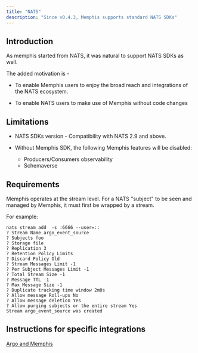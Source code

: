 ```yaml
---
title: "NATS"
description: "Since v0.4.3, Memphis supports standard NATS SDKs"
---
```


## Introduction

As memphis started from NATS, it was natural to support NATS SDKs as well. 

The added motivation is -

* To enable Memphis users to enjoy the broad reach and integrations of the NATS ecosystem.

* To enable NATS users to make use of Memphis without code changes

## Limitations

* NATS SDKs version - Compatibility with NATS 2.9 and above.

* Without Memphis SDK, the following Memphis features will be disabled:  
   * Producers/Consumers observability  
   * Schemaverse

## Requirements

Memphis operates at the stream level. For a NATS "subject" to be seen and managed by Memphis, it must first be wrapped by a stream.

For example:

```
nats stream add  -s :6666 --user=:: 
? Stream Name argo_event_source
? Subjects foo
? Storage file
? Replication 3
? Retention Policy Limits
? Discard Policy Old
? Stream Messages Limit -1
? Per Subject Messages Limit -1
? Total Stream Size -1
? Message TTL -1
? Max Message Size -1
? Duplicate tracking time window 2m0s
? Allow message Roll-ups No
? Allow message deletion Yes
? Allow purging subjects or the entire stream Yes
Stream argo_event_source was created
```

## Instructions for specific integrations

[Argo and Memphis](/memphis/sdks-and-protocols/nats/argo-and-memphis)